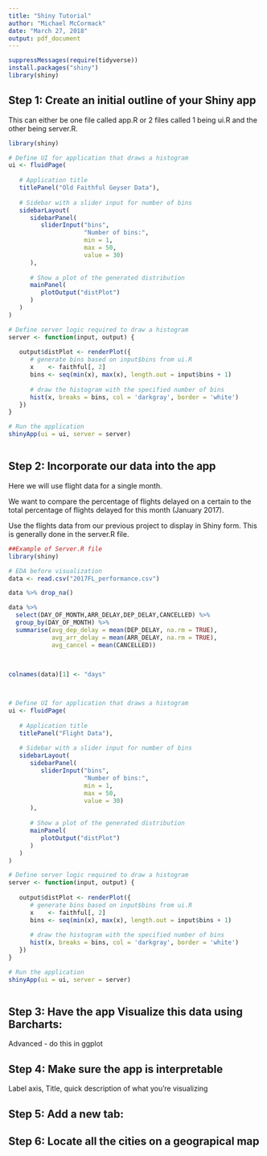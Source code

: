 ```yaml
---
title: "Shiny Tutorial"
author: "Michael McCormack"
date: "March 27, 2018"
output: pdf_document 
---
```


```r
suppressMessages(require(tidyverse))
install.packages("shiny")
library(shiny)
```

## Step 1: Create an initial outline of your Shiny app
This can either be one file called app.R or 2 files called 1 being ui.R and the other being server.R.  

```r

library(shiny)

# Define UI for application that draws a histogram
ui <- fluidPage(
   
   # Application title
   titlePanel("Old Faithful Geyser Data"),
   
   # Sidebar with a slider input for number of bins 
   sidebarLayout(
      sidebarPanel(
         sliderInput("bins",
                     "Number of bins:",
                     min = 1,
                     max = 50,
                     value = 30)
      ),
      
      # Show a plot of the generated distribution
      mainPanel(
         plotOutput("distPlot")
      )
   )
)

# Define server logic required to draw a histogram
server <- function(input, output) {
   
   output$distPlot <- renderPlot({
      # generate bins based on input$bins from ui.R
      x    <- faithful[, 2] 
      bins <- seq(min(x), max(x), length.out = input$bins + 1)
      
      # draw the histogram with the specified number of bins
      hist(x, breaks = bins, col = 'darkgray', border = 'white')
   })
}

# Run the application 
shinyApp(ui = ui, server = server)



```

## Step 2: Incorporate our data into the app
Here we will use flight data for a single month.

We want to compare the percentage of flights delayed on a certain to the total percentage of flights delayed for this month (January 2017).


Use the flights data from our previous project to display in Shiny form.  This is generally done in the server.R file.

```r
##Example of Server.R file
library(shiny)

# EDA before visualization
data <- read.csv("2017FL_performance.csv")

data %>% drop_na()

data %>% 
  select(DAY_OF_MONTH,ARR_DELAY,DEP_DELAY,CANCELLED) %>% 
  group_by(DAY_OF_MONTH) %>%
  summarise(avg_dep_delay = mean(DEP_DELAY, na.rm = TRUE),
            avg_arr_delay = mean(ARR_DELAY, na.rm = TRUE),
            avg_cancel = mean(CANCELLED))
            
      

colnames(data)[1] <- "days"



# Define UI for application that draws a histogram
ui <- fluidPage(
   
   # Application title
   titlePanel("Flight Data"),
   
   # Sidebar with a slider input for number of bins 
   sidebarLayout(
      sidebarPanel(
         sliderInput("bins",
                     "Number of bins:",
                     min = 1,
                     max = 50,
                     value = 30)
      ),
      
      # Show a plot of the generated distribution
      mainPanel(
         plotOutput("distPlot")
      )
   )
) 

# Define server logic required to draw a histogram
server <- function(input, output) {
   
   output$distPlot <- renderPlot({
      # generate bins based on input$bins from ui.R
      x    <- faithful[, 2] 
      bins <- seq(min(x), max(x), length.out = input$bins + 1)
      
      # draw the histogram with the specified number of bins
      hist(x, breaks = bins, col = 'darkgray', border = 'white')
   })
}

# Run the application 
shinyApp(ui = ui, server = server)



```

## Step 3: Have the app Visualize this data using Barcharts:
Advanced - do this in ggplot

## Step 4: Make sure the app is interpretable
Label axis, Title, quick description of what you're visualizing

## Step 5:  Add a new tab:

## Step 6: Locate all the cities on a geograpical map
